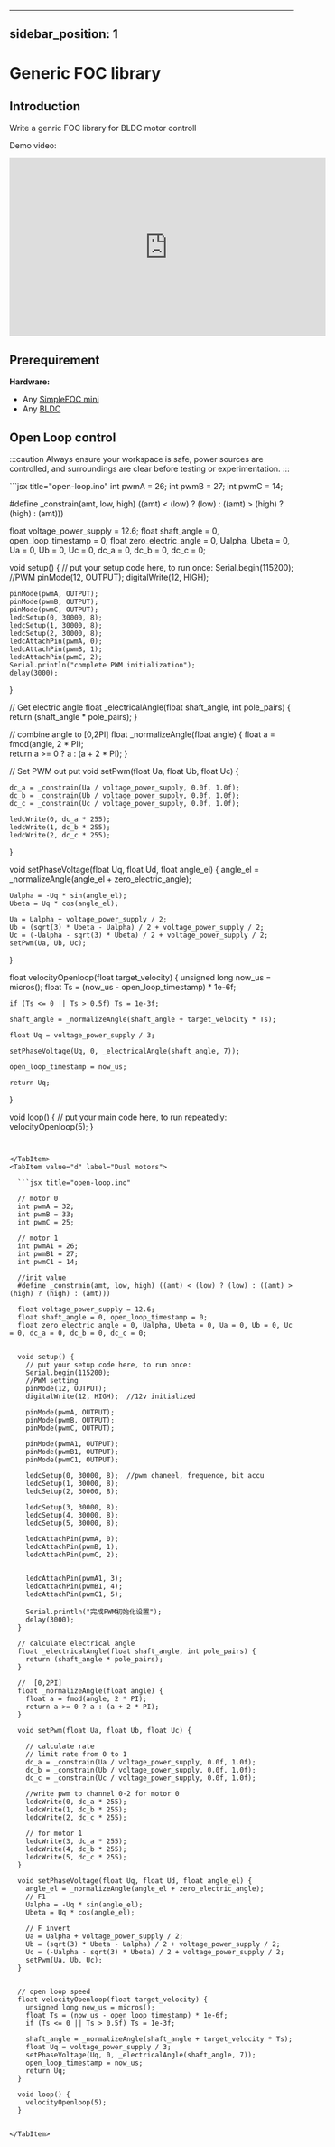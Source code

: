 
---
sidebar_position: 1
---

# Generic FOC library

## Introduction
Write a genric FOC library for BLDC motor controll

Demo video: 
<iframe width="560" height="315" src="https://www.youtube.com/embed/9A6H9JlYP0s?si=JpoSWeIlMBapyYry" title="YouTube video player" frameborder="0" allow="accelerometer; autoplay; clipboard-write; encrypted-media; gyroscope; picture-in-picture; web-share" referrerpolicy="strict-origin-when-cross-origin" allowfullscreen></iframe>

## Prerequirement

**Hardware:**
- Any [SimpleFOC mini](https://core-electronics.com.au/pros3-esp32-s3-dev-board-1.html)
- Any [BLDC](https://www.amazon.com.au/Alinan-Magnetic-Precision-Induction-Measurement/dp/B09QYC916Q) 


## Open Loop control

:::caution
Always ensure your workspace is safe, power sources are controlled, and surroundings are clear before testing or experimentation.
:::

<Tabs>
  <TabItem value="s" label="Single motor" default>
  ```jsx title="open-loop.ino"
  int pwmA = 26;
  int pwmB = 27;
  int pwmC = 14;


  #define _constrain(amt, low, high) ((amt) < (low) ? (low) : ((amt) > (high) ? (high) : (amt)))


  float voltage_power_supply = 12.6;
  float shaft_angle = 0, open_loop_timestamp = 0;
  float zero_electric_angle = 0, Ualpha, Ubeta = 0, Ua = 0, Ub = 0, Uc = 0, dc_a = 0, dc_b = 0, dc_c = 0;


  void setup() {
    // put your setup code here, to run once:
    Serial.begin(115200);
    //PWM
    pinMode(12, OUTPUT);
    digitalWrite(12, HIGH); 

    pinMode(pwmA, OUTPUT);
    pinMode(pwmB, OUTPUT);
    pinMode(pwmC, OUTPUT);
    ledcSetup(0, 30000, 8);
    ledcSetup(1, 30000, 8); 
    ledcSetup(2, 30000, 8);  
    ledcAttachPin(pwmA, 0);
    ledcAttachPin(pwmB, 1);
    ledcAttachPin(pwmC, 2);
    Serial.println("complete PWM initialization");
    delay(3000);
  }

  // Get electric angle
  float _electricalAngle(float shaft_angle, int pole_pairs) {
    return (shaft_angle * pole_pairs);
  }

  // combine angle to [0,2PI]
  float _normalizeAngle(float angle) {
    float a = fmod(angle, 2 * PI);  
    return a >= 0 ? a : (a + 2 * PI);
  }


  // Set PWM out put
  void setPwm(float Ua, float Ub, float Uc) {

    dc_a = _constrain(Ua / voltage_power_supply, 0.0f, 1.0f);
    dc_b = _constrain(Ub / voltage_power_supply, 0.0f, 1.0f);
    dc_c = _constrain(Uc / voltage_power_supply, 0.0f, 1.0f);

    ledcWrite(0, dc_a * 255);
    ledcWrite(1, dc_b * 255);
    ledcWrite(2, dc_c * 255);
  }

  void setPhaseVoltage(float Uq, float Ud, float angle_el) {
    angle_el = _normalizeAngle(angle_el + zero_electric_angle);

    Ualpha = -Uq * sin(angle_el);
    Ubeta = Uq * cos(angle_el);

    Ua = Ualpha + voltage_power_supply / 2;
    Ub = (sqrt(3) * Ubeta - Ualpha) / 2 + voltage_power_supply / 2;
    Uc = (-Ualpha - sqrt(3) * Ubeta) / 2 + voltage_power_supply / 2;
    setPwm(Ua, Ub, Uc);
  }

  float velocityOpenloop(float target_velocity) {
    unsigned long now_us = micros(); 
    float Ts = (now_us - open_loop_timestamp) * 1e-6f;

    if (Ts <= 0 || Ts > 0.5f) Ts = 1e-3f;

    shaft_angle = _normalizeAngle(shaft_angle + target_velocity * Ts);

    float Uq = voltage_power_supply / 3;

    setPhaseVoltage(Uq, 0, _electricalAngle(shaft_angle, 7));

    open_loop_timestamp = now_us;

    return Uq;
  }


  void loop() {
    // put your main code here, to run repeatedly:
    velocityOpenloop(5);
  }

  ```


  </TabItem>
  <TabItem value="d" label="Dual motors">
  
    ```jsx title="open-loop.ino"

    // motor 0
    int pwmA = 32;
    int pwmB = 33;
    int pwmC = 25;

    // motor 1
    int pwmA1 = 26;
    int pwmB1 = 27;
    int pwmC1 = 14;

    //init value
    #define _constrain(amt, low, high) ((amt) < (low) ? (low) : ((amt) > (high) ? (high) : (amt)))

    float voltage_power_supply = 12.6;
    float shaft_angle = 0, open_loop_timestamp = 0;
    float zero_electric_angle = 0, Ualpha, Ubeta = 0, Ua = 0, Ub = 0, Uc = 0, dc_a = 0, dc_b = 0, dc_c = 0;


    void setup() {
      // put your setup code here, to run once:
      Serial.begin(115200);
      //PWM setting
      pinMode(12, OUTPUT);
      digitalWrite(12, HIGH);  //12v initialized 

      pinMode(pwmA, OUTPUT);
      pinMode(pwmB, OUTPUT);
      pinMode(pwmC, OUTPUT);
        
      pinMode(pwmA1, OUTPUT);
      pinMode(pwmB1, OUTPUT);
      pinMode(pwmC1, OUTPUT);

      ledcSetup(0, 30000, 8);  //pwm chaneel, frequence, bit accu
      ledcSetup(1, 30000, 8);
      ledcSetup(2, 30000, 8);
        
      ledcSetup(3, 30000, 8);
      ledcSetup(4, 30000, 8);
      ledcSetup(5, 30000, 8);

      ledcAttachPin(pwmA, 0);
      ledcAttachPin(pwmB, 1);
      ledcAttachPin(pwmC, 2);


      ledcAttachPin(pwmA1, 3);
      ledcAttachPin(pwmB1, 4);
      ledcAttachPin(pwmC1, 5);

      Serial.println("完成PWM初始化设置");
      delay(3000);
    }

    // calculate electrical angle
    float _electricalAngle(float shaft_angle, int pole_pairs) {
      return (shaft_angle * pole_pairs);
    }

    //  [0,2PI]
    float _normalizeAngle(float angle) {
      float a = fmod(angle, 2 * PI);  
      return a >= 0 ? a : (a + 2 * PI);
    }

    void setPwm(float Ua, float Ub, float Uc) {

      // calculate rate
      // limit rate from 0 to 1
      dc_a = _constrain(Ua / voltage_power_supply, 0.0f, 1.0f);
      dc_b = _constrain(Ub / voltage_power_supply, 0.0f, 1.0f);
      dc_c = _constrain(Uc / voltage_power_supply, 0.0f, 1.0f);

      //write pwm to channel 0-2 for motor 0
      ledcWrite(0, dc_a * 255);
      ledcWrite(1, dc_b * 255);
      ledcWrite(2, dc_c * 255);

      // for motor 1
      ledcWrite(3, dc_a * 255);
      ledcWrite(4, dc_b * 255);
      ledcWrite(5, dc_c * 255);
    }

    void setPhaseVoltage(float Uq, float Ud, float angle_el) {
      angle_el = _normalizeAngle(angle_el + zero_electric_angle);
      // F1
      Ualpha = -Uq * sin(angle_el);
      Ubeta = Uq * cos(angle_el);

      // F invert
      Ua = Ualpha + voltage_power_supply / 2;
      Ub = (sqrt(3) * Ubeta - Ualpha) / 2 + voltage_power_supply / 2;
      Uc = (-Ualpha - sqrt(3) * Ubeta) / 2 + voltage_power_supply / 2;
      setPwm(Ua, Ub, Uc);
    }


    // open loop speed
    float velocityOpenloop(float target_velocity) {
      unsigned long now_us = micros();  
      float Ts = (now_us - open_loop_timestamp) * 1e-6f;
      if (Ts <= 0 || Ts > 0.5f) Ts = 1e-3f;

      shaft_angle = _normalizeAngle(shaft_angle + target_velocity * Ts);
      float Uq = voltage_power_supply / 3;
      setPhaseVoltage(Uq, 0, _electricalAngle(shaft_angle, 7));
      open_loop_timestamp = now_us;
      return Uq;
    }

    void loop() {
      velocityOpenloop(5);
    }


  ```
    </TabItem>
</Tabs>



